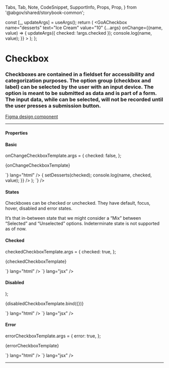 
  Tabs,
  Tab,
  Note,
  CodeSnippet,
  SupportInfo,
  Props,
  Prop,
} from '@abgov/shared/storybook-common';

  const [_, updateArgs] = useArgs();
  return (
    <GoACheckbox
      name="desserts"
      text="Ice Cream"
      value="10"
      {...args}
      onChange={(name, value) => {
        updateArgs({ checked: !args.checked });
        console.log(name, value);
      }}
    ></GoACheckbox>
  );
};

<Meta title="Components/Checkbox" component={GoACheckbox} />

# Checkbox

### Checkboxes are contained in a fieldset for accessibility and categorization purposes. The option group (checkbox and label) can be selected by the user with an input device. The option is meant to be submitted as data and is part of a form. The input data, while can be selected, will not be recorded until the user presses a submission button.

[Figma design component](https://www.figma.com/file/3pb2IK8s2QUqWieH79KdN7/%E2%9D%96-Components-%7C-DDI?node-id=7038%3A243247)

---

#### Properties

<Props showTabs={true}>
  <Prop
    name="name"
    type="string"
    required="true"
    description="Must match the name assigned to the children"
  />
  <Prop
    name="checked"
    type="boolean"
    required="true"
    description="Mark the checkbox item as selected"
  />
  <Prop
    name="text"
    type="string"
    description="Content to display as the label for the Checkbox"
  />
  <Prop
    name="value"
    type="string"
    description="The value binding to the checkbox"
  />
  <Prop
    name="disabled"
    type="boolean"
    defaultValue="false"
    description="Disable this control. It will not receive focus or events"
  />
  <Prop
    name="error"
    type="boolean"
    defaultValue="false"
    description="Show an error on the checkbox item"
  />
  <Prop
    name="_change"
    lang="angular"
    type="CustomEvent<{detail: {
     name: string, checked: boolean, value: string
    }}>"
    description="Callback function when checkbox is checked or unchecked"
  />
  <Prop
    name="onChange"
    lang="react"
    type="CustomEvent<{detail: {
     name: string, checked: boolean, value: string
    }}>"
    description="Callback function when checkbox is checked or unchecked"
  />
</Props>

#### Basic

onChangeCheckboxTemplate.args = {
  checked: false,
};

<Story name="Basic">{onChangeCheckboxTemplate}</Story>

<Tabs>
  <Tab label="Web Component" hidden={true}>
    <CodeSnippet
      code={`<goa-checkbox name="desserts" text="Ice Cream" value="10"></goa-checkbox>`}
      lang="html"
    />
    <CodeSnippet
      lang="js"
      code={`
        var el = document.getElementById('id-desserts')
        el.addEventListener('_onChange', clickHandler);
        // to later remove the event listener
        el.removeEventListener('_onChange', clickHandler);
      `}
    />
  </Tab>
  <Tab label="Angular">
    <CodeSnippet
      code={`
        <goa-checkbox
          name="desserts"
          text="Ice Cream"
          value="10"
          [checked]="dessertsChecked"
          (_change)="onChange($event)" >
        </goa-checkbox>
      `}
      lang="html"
    />
    <CodeSnippet
      lang="ts"
      code={`
      export class SomeComponent {
        let dessertsChecked = false;
        onChange(e: any) {
          this.dessertsChecked = !this.dessertsChecked;
          console.log(e.detail.name, e.detail.checked, e.detail.value);
        }
      }
    `}
    />

  </Tab>
  <Tab label="React">
    <CodeSnippet
      lang="jsx"
      code={`
      const [desserts, setDesserts] = useState(false);
      return (
        <>
        <GoACheckbox
            name="desserts"
            text="Ice Cream"
            value="10"
            checked={desserts}
            onChange={(name, checked, value) => {
              setDesserts(checked);
              console.log(name, checked, value);
            }}
          />
        </>
      );
    `}
    />
  </Tab>
</Tabs>

#### States

Checkboxes can be checked or unchecked.
They have default, focus, hover, disabled and error states.

It’s that in-between state that we might consider a “Mix” between “Selected” and “Unselected” options.
Indeterminate state is not supported as of now.

#### Checked

checkedCheckboxTemplate.args = {
  checked: true,
};

<Story name="Checked">{checkedCheckboxTemplate}</Story>

<Tabs>
  <Tab label="Web Component" hidden={true}>
    <CodeSnippet
      code={`<goa-checkbox name="desserts" text="Ice Cream" value="10" checked="true"></goa-checkbox>`}
      lang="html"
    />
  </Tab>
  <Tab label="Angular">
    <CodeSnippet
      code={`
        <goa-checkbox
          name="desserts"
          text="Ice Cream"
          value="10"
          [checked]="dessertsChecked"
          (_change)="onChange($event)" >
        </goa-checkbox>
      `}
      lang="html"
    />
    <CodeSnippet
      lang="ts"
      code={`
      export class SomeComponent {
        let dessertsChecked = true;
        onChange(e: any) {
          this.dessertsChecked = !this.dessertsChecked;
          console.log(e.detail.name, e.detail.checked, e.detail.value);
        }
      }
    `}
    />

  </Tab>
  <Tab label="React">
    <CodeSnippet
      code={`<GoACheckbox name="desserts" text="Ice Cream" value="10" checked={true}></GoACheckbox>`}
      lang="jsx"
    />
  </Tab>
</Tabs>

#### Disabled

  <GoACheckbox name="desserts" text="Ice Cream" disabled></GoACheckbox>
);

<Story name="Disabled">{disabledCheckboxTemplate.bind({})}</Story>

<Tabs>
  <Tab label="Web Component" hidden={true}>
    <CodeSnippet
      code={`<goa-checkbox name="desserts" text="Ice Cream" value="10" disabled="true"></goa-checkbox>`}
      lang="html"
    />
  </Tab>
  <Tab label="Angular">
    <CodeSnippet
      code={`<goa-checkbox name="desserts" text="Ice Cream" value="10" disabled="true"></goa-checkbox>`}
      lang="html"
    />
  </Tab>
  <Tab label="React">
    <CodeSnippet
      code={`<GoACheckbox name="desserts" text="Ice Cream" value="10" disabled={true}></GoACheckbox>`}
      lang="jsx"
    />
  </Tab>
</Tabs>

#### Error

errorCheckboxTemplate.args = {
  error: true,
};

<Story name="Error">{errorCheckboxTemplate}</Story>

<Tabs>
  <Tab label="Web Component" hidden={true}>
    <CodeSnippet
      code={`<goa-checkbox name="desserts" text="Ice Cream" value="10" error="true"></goa-checkbox>`}
      lang="html"
    />
  </Tab>
  <Tab label="Angular">
    <CodeSnippet
      code={`
        <goa-checkbox
          name="desserts"
          text="Ice Cream"
          value="10"
          error
          [checked]="dessertsChecked"
          (_change)="onChange($event)" >
        </goa-checkbox>
      `}
      lang="html"
    />
    <CodeSnippet
      lang="ts"
      code={`
      export class SomeComponent {
        let dessertsChecked = false;
        onChange(e: any) {
          this.dessertsChecked = !this.dessertsChecked;
          console.log(e.detail.name, e.detail.checked, e.detail.value);
        }
      }
    `}
    />

  </Tab>
  <Tab label="React">
    <CodeSnippet
      code={`<GoACheckbox name="desserts" text="Ice Cream" value="10" error={true}></GoACheckbox>`}
      lang="jsx"
    />
  </Tab>
</Tabs>

---

<SupportInfo />
